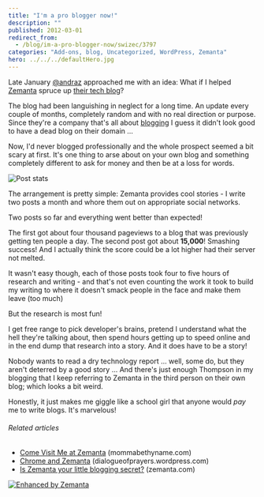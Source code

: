 ```yaml
---
title: "I'm a pro blogger now!"
description: ""
published: 2012-03-01
redirect_from:
  - /blog/im-a-pro-blogger-now/swizec/3797
categories: "Add-ons, blog, Uncategorized, WordPress, Zemanta"
hero: ../../../defaultHero.jpg
---
```


Late January [@andraz](http://twitter.com/andraz) approached me with an idea: What if I helped [Zemanta](http://www.zemanta.com "Zemanta") spruce up [their tech blog](http://www.zemanta.com/fruitblog/)?

The blog had been languishing in neglect for a long time. An update every couple of months, completely random and with no real direction or purpose. Since they're a company that's all about [blogging](http://en.wikipedia.org/wiki/Blog "Blog") I guess it didn't look good to have a dead blog on their domain ...

Now, I'd never blogged professionally and the whole prospect seemed a bit scary at first. It's one thing to arse about on your own blog and something completely different to ask for money and then be at a loss for words.

![Post stats](https://swizec.com/blog/wp-content/uploads/2012/03/a_stats.png "Post stats")

The arrangement is pretty simple: Zemanta provides cool stories - I write two posts a month and whore them out on appropriate social networks.

Two posts so far and everything went better than expected!

The first got about four thousand pageviews to a blog that was previously getting ten people a day. The second post got about **15,000**! Smashing success! And I actually think the score could be a lot higher had their server not melted.

It wasn't easy though, each of those posts took four to five hours of research and writing - and that's not even counting the work it took to build my writing to where it doesn't smack people in the face and make them leave (too much)

But the research is most fun!

I get free range to pick developer's brains, pretend I understand what the hell they're talking about, then spend hours getting up to speed online and in the end dump that research into a story. And it does have to be a story!

Nobody wants to read a dry technology report ... well, some do, but they aren't deterred by a good story ... And there's just enough Thompson in my blogging that I keep referring to Zemanta in the third person on their own blog; which looks a bit weird.

Honestly, it just makes me giggle like a school girl that anyone would _pay_ me to write blogs. It's marvelous!

###### Related articles

- [Come Visit Me at Zemanta](http://mommabethyname.com/2012/02/01/come-visit-me-at-zemanta/) (mommabethyname.com)
- [Chrome and Zemanta](http://dialogueofprayers.wordpress.com/2011/12/01/chrome-and-zemanta/) (dialogueofprayers.wordpress.com)
- [Is Zemanta your little blogging secret?](http://www.zemanta.com/blog/is-zemanta-your-little-blogging-secret/) (zemanta.com)

[![Enhanced by Zemanta](https://img.zemanta.com/zemified_e.png?x-id=d4dd2885-f909-4e8e-af7b-37a55dd1cf1e)](http://www.zemanta.com/ "Enhanced by Zemanta")
